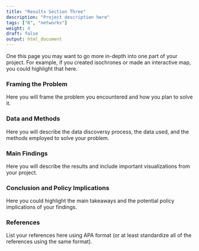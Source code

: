 ```yaml
---
title: "Results Section Three"
description: "Project description here"
tags: ["R", "networks"]
weight: 4
draft: false
output: html_document
---
```


One this page you may want to go more in-depth into one part of your project. For example, if you created isochrones or made an interactive map, you could highlight that here. 

### Framing the Problem 

Here you will frame the problem you encountered and how you plan to solve it.

### Data and Methods 

Here you will describe the data discoversy process, the data used, and the methods employed to solve your problem. 

### Main Findings 

Here you will describe the results and include important visualizations from your project. 

### Conclusion and Policy Implications 

Here you could highlight the main takeaways and the potential policy implications of your findings. 

### References 

List your references here using APA format (or at least standardize all of the references using the same format).